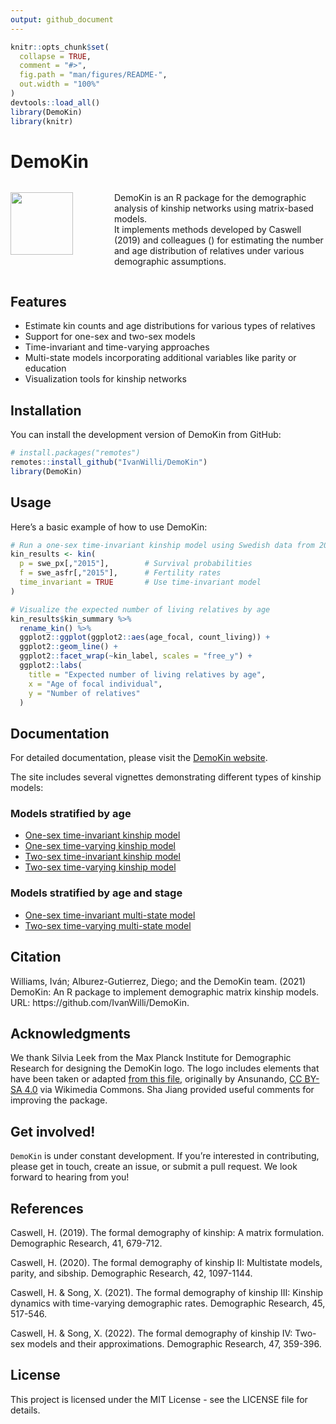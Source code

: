 ```yaml
---
output: github_document
---
```


<!-- bibliography: vignettes\\references.bib -->

```r
knitr::opts_chunk$set(
  collapse = TRUE,
  comment = "#>",
  fig.path = "man/figures/README-",
  out.width = "100%"
)
devtools::load_all()
library(DemoKin)
library(knitr)
```


# DemoKin 

::: {.columns}
::: {.column width="30%"}

<img src="man/figures/DemoKin-Logo.png" style="width:100px;" />

:::
::: {.column width="70%"}

DemoKin is an R package for the demographic analysis of kinship networks using matrix-based models.  
It implements methods developed by Caswell (2019) and colleagues (\ref{}) for estimating the number and age distribution of relatives under various demographic assumptions.

:::
:::

## Features

- Estimate kin counts and age distributions for various types of relatives
- Support for one-sex and two-sex models
- Time-invariant and time-varying approaches
- Multi-state models incorporating additional variables like parity or education
- Visualization tools for kinship networks

## Installation

You can install the development version of DemoKin from GitHub:

```r
# install.packages("remotes")
remotes::install_github("IvanWilli/DemoKin")
library(DemoKin)
```

## Usage

Here's a basic example of how to use DemoKin:

```r

# Run a one-sex time-invariant kinship model using Swedish data from 2015
kin_results <- kin(
  p = swe_px[,"2015"],        # Survival probabilities
  f = swe_asfr[,"2015"],      # Fertility rates
  time_invariant = TRUE       # Use time-invariant model
)

# Visualize the expected number of living relatives by age
kin_results$kin_summary %>%
  rename_kin() %>%
  ggplot2::ggplot(ggplot2::aes(age_focal, count_living)) +
  ggplot2::geom_line() +
  ggplot2::facet_wrap(~kin_label, scales = "free_y") +
  ggplot2::labs(
    title = "Expected number of living relatives by age",
    x = "Age of focal individual",
    y = "Number of relatives"
  )
```

## Documentation

For detailed documentation, please visit the [DemoKin website](https://ivanwilli.github.io/DemoKin/).

The site includes several vignettes demonstrating different types of kinship models:

### Models stratified by age
- [One-sex time-invariant kinship model](https://ivanwilli.github.io/DemoKin/articles/1_1_OneSex_TimeInvariant_Age.html)
- [One-sex time-varying kinship model](https://ivanwilli.github.io/DemoKin/articles/1_2_OneSex_TimeVarying_Age.html)
- [Two-sex time-invariant kinship model](https://ivanwilli.github.io/DemoKin/articles/1_3_TwoSex_TimeInvariant_Age.html)
- [Two-sex time-varying kinship model](https://ivanwilli.github.io/DemoKin/articles/1_4_TwoSex_TimeVarying_Age.html)

### Models stratified by age and stage
- [One-sex time-invariant multi-state model](https://ivanwilli.github.io/DemoKin/articles/2_1_OneSex_TimeInvariant_AgeStage.html)
- [Two-sex time-varying multi-state model](https://ivanwilli.github.io/DemoKin/articles/2_2_TwoSex_TimeVarying_AgeStage.html)

## Citation

Williams, Iván; Alburez-Gutierrez, Diego; and the DemoKin team. (2021) DemoKin: An R package to implement demographic matrix kinship models. URL: https://github.com/IvanWilli/DemoKin.

## Acknowledgments

We thank Silvia Leek from the Max Planck Institute for Demographic Research for designing the DemoKin logo. The logo includes elements that have been taken or adapted [from this file](https://commons.wikimedia.org/wiki/File:Escudo_de_la_Orden_de_San_Jer%C3%B3nimo.svg), originally by Ansunando, [CC BY-SA 4.0](https://creativecommons.org/licenses/by-sa/4.0) via Wikimedia Commons. Sha Jiang provided useful comments for improving the package.

## Get involved!
  
`DemoKin` is under constant development.
If you're interested in contributing, please get in touch, create an issue, or submit a pull request.
We look forward to hearing from you!

## References

Caswell, H. (2019). The formal demography of kinship: A matrix formulation. Demographic Research, 41, 679-712.

Caswell, H. (2020). The formal demography of kinship II: Multistate models, parity, and sibship. Demographic Research, 42, 1097-1144.

Caswell, H. & Song, X. (2021). The formal demography of kinship III: Kinship dynamics with time-varying demographic rates. Demographic Research, 45, 517-546.

Caswell, H. & Song, X. (2022). The formal demography of kinship IV: Two-sex models and their approximations. Demographic Research, 47, 359-396.

## License

This project is licensed under the MIT License - see the LICENSE file for details.
